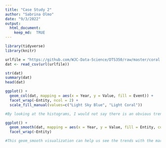 ```yaml
---
title: "Case Study 2"
author: "Sabrina Olmo"
date: "9/3/2022"
output: 
  html_document:
    keep_md:  TRUE 
---
```


```r
library(tidyverse)
library(knitr)

urlfile = "https://github.com/WJC-Data-Science/DTS350/raw/master/coral.csv"
dat <- read_csv(url(urlfile))

str(dat)
summary(dat)
head(dat)
```

```r
ggplot() +
  geom_col(dat, mapping = aes(x = Year, y = Value, fill = Event)) +
  facet_wrap(~Entity, ncol = 2) +
  scale_fill_manual(values=c("Light Sky Blue", "Light Coral"))

#By looking at the histograms, I would not say there is an obvious trend that bleaching is more frequent because there are many peaks in the data. I did notice that whenever there was a severe bleaching eventm the next few years would have a lower volume of bleaching events.
```

```r
ggplot() +
  geom_smooth(dat, mapping = aes(x = Year, y = Value, fill = Entity, color = Entity)) +
  facet_wrap(~Entity) 

#This geom_smooth visualization can help us see the trends with the margin of error for each event. However we can not distinguish between the different events, so we just see an overall patter.
```
  
